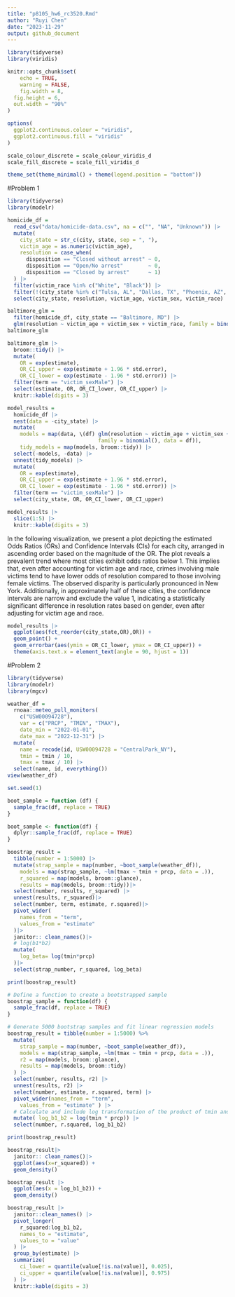 ```yaml
---
title: "p8105_hw6_rc3520.Rmd"
author: "Ruyi Chen"
date: "2023-11-29"
output: github_document
---
```



```r
library(tidyverse)
library(viridis)

knitr::opts_chunk$set(
	echo = TRUE,
	warning = FALSE,
	fig.width = 8, 
  fig.height = 6,
  out.width = "90%"
)

options(
  ggplot2.continuous.colour = "viridis",
  ggplot2.continuous.fill = "viridis"
)

scale_colour_discrete = scale_colour_viridis_d
scale_fill_discrete = scale_fill_viridis_d

theme_set(theme_minimal() + theme(legend.position = "bottom"))
```

#Problem 1
```r
library(tidyverse)
library(modelr)
```

```r
homicide_df = 
  read_csv("data/homicide-data.csv", na = c("", "NA", "Unknown")) |> 
  mutate(
    city_state = str_c(city, state, sep = ", "),
    victim_age = as.numeric(victim_age),
    resolution = case_when(
      disposition == "Closed without arrest" ~ 0,
      disposition == "Open/No arrest"        ~ 0,
      disposition == "Closed by arrest"      ~ 1)
  ) |> 
  filter(victim_race %in% c("White", "Black")) |> 
  filter(!(city_state %in% c("Tulsa, AL", "Dallas, TX", "Phoenix, AZ", "Kansas City, MO"))) |> 
  select(city_state, resolution, victim_age, victim_sex, victim_race)
```

```r
baltimore_glm = 
  filter(homicide_df, city_state == "Baltimore, MD") |> 
  glm(resolution ~ victim_age + victim_sex + victim_race, family = binomial(), data = _)
baltimore_glm

baltimore_glm |> 
  broom::tidy() |> 
  mutate(
    OR = exp(estimate), 
    OR_CI_upper = exp(estimate + 1.96 * std.error),
    OR_CI_lower = exp(estimate - 1.96 * std.error)) |> 
  filter(term == "victim_sexMale") |> 
  select(estimate, OR, OR_CI_lower, OR_CI_upper) |>
  knitr::kable(digits = 3)
```

```r
model_results = 
  homicide_df |> 
  nest(data = -city_state) |> 
  mutate(
    models = map(data, \(df) glm(resolution ~ victim_age + victim_sex + victim_race, 
                             family = binomial(), data = df)),
    tidy_models = map(models, broom::tidy)) |> 
  select(-models, -data) |> 
  unnest(tidy_models) |> 
  mutate(
    OR = exp(estimate), 
    OR_CI_upper = exp(estimate + 1.96 * std.error),
    OR_CI_lower = exp(estimate - 1.96 * std.error)) |> 
  filter(term == "victim_sexMale") |> 
  select(city_state, OR, OR_CI_lower, OR_CI_upper)

model_results |>
  slice(1:5) |> 
  knitr::kable(digits = 3)
```


In the following visualization, we present a plot depicting the estimated Odds Ratios (ORs) and Confidence Intervals (CIs) for each city, arranged in ascending order based on the magnitude of the OR. The plot reveals a prevalent trend where most cities exhibit odds ratios below 1. This implies that, even after accounting for victim age and race, crimes involving male victims tend to have lower odds of resolution compared to those involving female victims. The observed disparity is particularly pronounced in New York. Additionally, in approximately half of these cities, the confidence intervals are narrow and exclude the value 1, indicating a statistically significant difference in resolution rates based on gender, even after adjusting for victim age and race.
```r
model_results |> 
  ggplot(aes(fct_reorder(city_state,OR),OR)) + 
  geom_point() + 
  geom_errorbar(aes(ymin = OR_CI_lower, ymax = OR_CI_upper)) + 
  theme(axis.text.x = element_text(angle = 90, hjust = 1))
```

#Problem 2
```r
library(tidyverse)
library(modelr)
library(mgcv)
```


```r
weather_df = 
  rnoaa::meteo_pull_monitors(
    c("USW00094728"),
    var = c("PRCP", "TMIN", "TMAX"), 
    date_min = "2022-01-01",
    date_max = "2022-12-31") |>
  mutate(
    name = recode(id, USW00094728 = "CentralPark_NY"),
    tmin = tmin / 10,
    tmax = tmax / 10) |>
  select(name, id, everything())
view(weather_df)
```

```r
set.seed(1)
```

```r
boot_sample = function (df) {
  sample_frac(df, replace = TRUE)
}
```

```r
boot_sample <- function(df) {
  dplyr::sample_frac(df, replace = TRUE)
}
```


```r
boostrap_result = 
  tibble(number = 1:5000) |>
  mutate(strap_sample = map(number, ~boot_sample(weather_df)),
    models = map(strap_sample, ~lm(tmax ~ tmin + prcp, data = .)),
    r_squared = map(models, broom::glance),
    results = map(models, broom::tidy))|>
  select(number, results, r_squared) |>
  unnest(results, r_squared)|>
  select(number, term, estimate, r.squared)|>
  pivot_wider(
    names_from = "term",
    values_from = "estimate" 
  )|>
  janitor:: clean_names()|>
  # log(b1*b2)
  mutate(
    log_beta= log(tmin*prcp)
  )|>
  select(strap_number, r_squared, log_beta)

print(boostrap_result)
```


```r
# Define a function to create a bootstrapped sample
boostrap_sample = function(df) {
  sample_frac(df, replace = TRUE)
}

# Generate 5000 bootstrap samples and fit linear regression models
boostrap_result = tibble(number = 1:5000) %>%
  mutate(
    strap_sample = map(number, ~boot_sample(weather_df)),
    models = map(strap_sample, ~lm(tmax ~ tmin + prcp, data = .)),
    r2 = map(models, broom::glance),
    results = map(models, broom::tidy)
  ) |>
  select(number, results, r2) |>
  unnest(results, r2) |>
  select(number, estimate, r.squared, term) |>
  pivot_wider(names_from = "term",
    values_from = "estimate" ) |>
  # Calculate and include log transformation of the product of tmin and prcp
  mutate( log_b1_b2 = log(tmin * prcp)) |>
  select(number, r.squared, log_b1_b2)

print(boostrap_result)
```

```r
boostrap_result|>
  janitor:: clean_names()|>
  ggplot(aes(x=r_squared)) +
  geom_density()
```

```r
boostrap_result |>
  ggplot(aes(x = log_b1_b2)) +
  geom_density()
```


```r
boostrap_result |>
  janitor::clean_names() |>
  pivot_longer(
    r_squared:log_b1_b2,
    names_to = "estimate",
    values_to = "value"
  ) |>
  group_by(estimate) |>
  summarize(
    ci_lower = quantile(value[!is.na(value)], 0.025),
    ci_upper = quantile(value[!is.na(value)], 0.975)
  ) |>
  knitr::kable(digits = 3)
```

